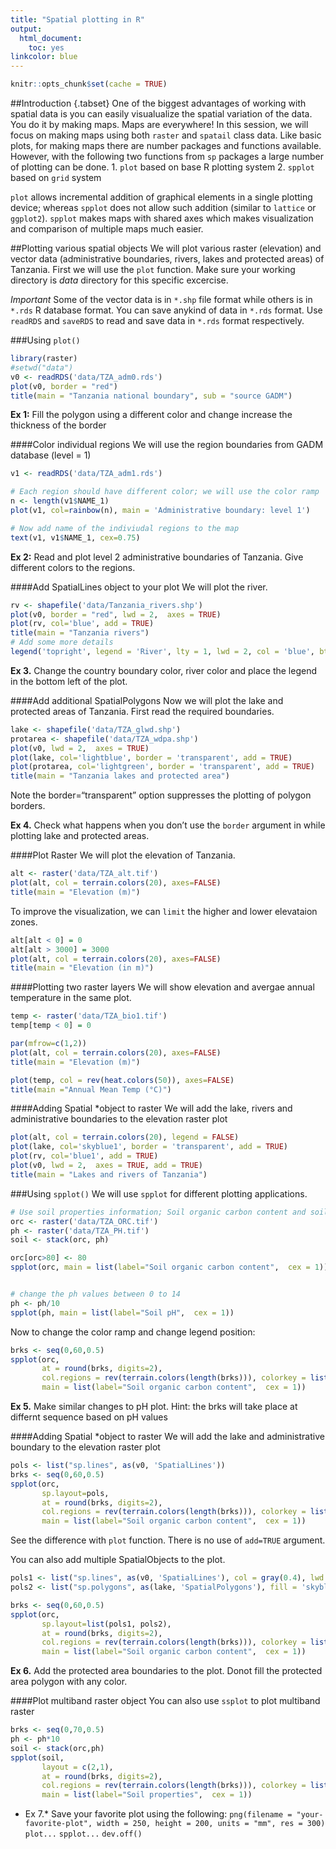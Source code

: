 ```yaml
---
title: "Spatial plotting in R"
output:
  html_document:
    toc: yes
linkcolor: blue
---
```


```r
knitr::opts_chunk$set(cache = TRUE)
```

##Introduction {.tabset}
One of the biggest advantages of working with spatial data is you can easily visualualize the spatial variation of the data. You do it by making maps. Maps are everywhere! In this session, we will focus on making maps using both `raster` and `spatail` class data.
Like basic plots, for making maps there are number packages and functions available. However, with the following two functions from `sp` packages a large number of plotting can be done. 
1. `plot` based on base R plotting system
2. `spplot` based on `grid` system

`plot` allows incremental addition of graphical elements in a single plotting device; whereas `spplot` does not allow such addition (similar to `lattice` or `ggplot2`). `spplot` makes maps with shared axes which makes visualization and comparison of multiple maps much easier.  

##Plotting various spatial objects
We will plot various raster (elevation) and vector data (administrative boundaries, rivers, lakes and protected areas) of Tanzania. First we will use the `plot` function. Make sure your working directory is *data* directory for this specific excercise. 

*Important* Some of the vector data is in `*.shp` file format while others is in `*.rds` R database format. You can save anykind of data in `*.rds` format. Use `readRDS` and `saveRDS` to read and save data in `*.rds` format respectively.       


  
###Using `plot()`  
```r
library(raster)
#setwd("data")
v0 <- readRDS('data/TZA_adm0.rds')
plot(v0, border = "red")
title(main = "Tanzania national boundary", sub = "source GADM")
```

**Ex 1:** Fill the polygon using a different color and change increase the thickness of the border


####Color individual regions
We will use the region boundaries from GADM database (level = 1)

```r
v1 <- readRDS('data/TZA_adm1.rds')

# Each region should have different color; we will use the color ramp
n <- length(v1$NAME_1)
plot(v1, col=rainbow(n), main = 'Administrative boundary: level 1')

# Now add name of the indiviudal regions to the map
text(v1, v1$NAME_1, cex=0.75)
```

**Ex 2:** Read and plot level 2 administrative boundaries of Tanzania. Give different colors to the regions.


####Add SpatialLines object to your plot
We will plot the river.

```r
rv <- shapefile('data/Tanzania_rivers.shp')
plot(v0, border = "red", lwd = 2,  axes = TRUE)
plot(rv, col='blue', add = TRUE)
title(main = "Tanzania rivers")
# Add some more details
legend('topright', legend = 'River', lty = 1, lwd = 2, col = 'blue', bty = "n")
```

**Ex 3.** Change the country boundary color, river color and place the legend in the bottom left of the plot.

####Add additional SpatialPolygons
Now we will plot the lake and protected areas of Tanzania. First read the required boundaries.

```r
lake <- shapefile('data/TZA_glwd.shp')
protarea <- shapefile('data/TZA_wdpa.shp')
plot(v0, lwd = 2,  axes = TRUE)
plot(lake, col='lightblue', border = 'transparent', add = TRUE)
plot(protarea, col='lightgreen', border = 'transparent', add = TRUE)
title(main = "Tanzania lakes and protected area")
```

Note the border="transparent" option suppresses the plotting of polygon borders. 

**Ex 4.** Check what happens when you don't use the `border` argument in while plotting lake and protected areas.

####Plot Raster
We will plot the elevation of Tanzania.

```r
alt <- raster('data/TZA_alt.tif')
plot(alt, col = terrain.colors(20), axes=FALSE)
title(main = "Elevation (m)")
```

To improve the visualization, we can `limit` the higher and lower elevataion zones. 

```r
alt[alt < 0] = 0
alt[alt > 3000] = 3000
plot(alt, col = terrain.colors(20), axes=FALSE)
title(main = "Elevation (in m)")
```

####Plotting two raster layers
We will show elevation and avergae annual temperature in the same plot.

```r
temp <- raster('data/TZA_bio1.tif')
temp[temp < 0] = 0

par(mfrow=c(1,2))
plot(alt, col = terrain.colors(20), axes=FALSE)
title(main = "Elevation (m)")

plot(temp, col = rev(heat.colors(50)), axes=FALSE)
title(main ="Annual Mean Temp (°C)")
```

####Adding Spatial *object to raster
We will add the lake, rivers and administrative boundaries to the elevation raster plot

```r
plot(alt, col = terrain.colors(20), legend = FALSE)
plot(lake, col='skyblue1', border = 'transparent', add = TRUE)
plot(rv, col='blue1', add = TRUE)
plot(v0, lwd = 2,  axes = TRUE, add = TRUE)
title(main = "Lakes and rivers of Tanzania")
```

###Using `spplot()`
We will use `spplot` for different plotting applications.

```r
# Use soil properties information; Soil organic carbon content and soil pH
orc <- raster('data/TZA_ORC.tif')
ph <- raster('data/TZA_PH.tif')
soil <- stack(orc, ph)

orc[orc>80] <- 80
spplot(orc, main = list(label="Soil organic carbon content",  cex = 1))


# change the ph values between 0 to 14
ph <- ph/10
spplot(ph, main = list(label="Soil pH",  cex = 1))
```

Now to change the color ramp and change legend position:
```r
brks <- seq(0,60,0.5)
spplot(orc,
       at = round(brks, digits=2),
       col.regions = rev(terrain.colors(length(brks))), colorkey = list(space = "bottom"), 
       main = list(label="Soil organic carbon content",  cex = 1))

```

**Ex 5.** Make similar changes to pH plot. Hint: the brks will take place at differnt sequence based on pH values

####Adding Spatial *object to raster
We will add the lake and administrative boundary to the elevation raster plot

```r
pols <- list("sp.lines", as(v0, 'SpatialLines'))
brks <- seq(0,60,0.5)
spplot(orc,
       sp.layout=pols,
       at = round(brks, digits=2),
       col.regions = rev(terrain.colors(length(brks))), colorkey = list(space = "bottom"), 
       main = list(label="Soil organic carbon content",  cex = 1))
```

See the difference with `plot` function. There is no use of `add=TRUE` argument.

You can also add multiple SpatialObjects to the plot.

```r
pols1 <- list("sp.lines", as(v0, 'SpatialLines'), col = gray(0.4), lwd = 0.5)
pols2 <- list("sp.polygons", as(lake, 'SpatialPolygons'), fill = 'skyblue1',col="transparent", first = FALSE)

brks <- seq(0,60,0.5)
spplot(orc,
       sp.layout=list(pols1, pols2),
       at = round(brks, digits=2),
       col.regions = rev(terrain.colors(length(brks))), colorkey = list(space = "bottom"), 
       main = list(label="Soil organic carbon content",  cex = 1))
```

**Ex 6.** Add the protected area boundaries to the plot. Donot fill the protected area polygon with any color.

####Plot multiband raster object
You can also use `ssplot` to plot multiband raster

```r
brks <- seq(0,70,0.5)
ph <- ph*10
soil <- stack(orc,ph)
spplot(soil,
       layout = c(2,1),
       at = round(brks, digits=2),
       col.regions = rev(terrain.colors(length(brks))), colorkey = list(space = "bottom"), 
       main = list(label="Soil properties",  cex = 1))
```

* Ex 7.* Save your favorite plot using the following:
`png(filename = "your-favorite-plot", width = 250, height = 200, units = "mm", res = 300)`
`plot...`
`spplot...`
`dev.off()`